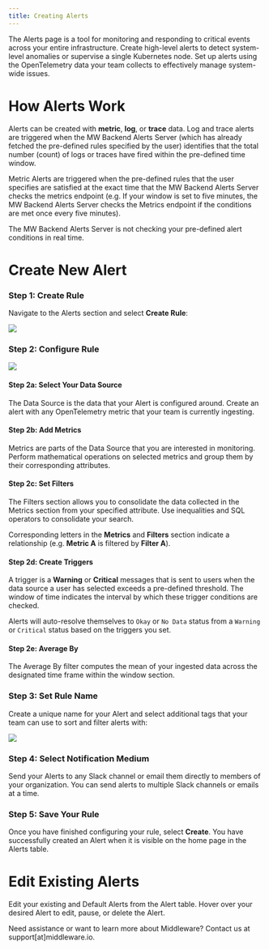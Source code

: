 ---
title: Creating Alerts
---

The Alerts page is a tool for monitoring and responding to critical events across your entire infrastructure. Create high-level alerts to detect system-level anomalies or supervise a single Kubernetes node. Set up alerts using the OpenTelemetry data your team collects to effectively manage system-wide issues.

# How Alerts Work

Alerts can be created with __metric__, __log__, or __trace__ data. Log and trace alerts are triggered when the MW Backend Alerts Server (which has already fetched the pre-defined rules specified by the user) identifies that the total number (count) of logs or traces have fired within the pre-defined time window. 

Metric Alerts are triggered when the pre-defined rules that the user specifies are satisfied at the exact time that the MW Backend Alerts Server checks the metrics endpoint (e.g. If your window is set to five minutes, the MW Backend Alerts Server checks the Metrics endpoint if the conditions are met once every five minutes).

<Warning> The MW Backend Alerts Server is not checking your pre-defined alert conditions in real time. </Warning>

# Create New Alert

### Step 1: Create Rule

Navigate to the Alerts section and select __Create Rule__:

![](https://lh7-us.googleusercontent.com/R-BlwAPkDb6LovlofANv8_v_vtRw-5lnwLimI2MJzXvYSD70G54bo1eHKmONmUT3l_9Tuj66duyaAE5JSsFAtisyVy7_4hX266HCeCFZQN5SDPseknjI9tr422a7DRYYSZil9Jf0J7mZytG1My45sLA)

### Step 2: Configure Rule

![](https://lh7-us.googleusercontent.com/RlyZPDQYpsVubHR_g3INFrISc9_qe-ulsc41uEWsVPl29tk6D_ISSpT77LeWTiOpeQQH7NZDDiucKWxGhHvm2hBy9mF1fOPYGWlU3PHDwui4sq6J1Rh8jhFwzDjozxkUI2XgIVJQxFtl-xHxBeNaBQo)

#### Step 2a: Select Your Data Source

The Data Source is the data that your Alert is configured around. Create an alert with any OpenTelemetry metric that your team is currently ingesting.

#### Step 2b: Add Metrics

Metrics are parts of the Data Source that you are interested in monitoring. Perform mathematical operations on selected metrics and group them by their corresponding attributes.

#### Step 2c: Set Filters

The Filters section allows you to consolidate the data collected in the Metrics section from your specified attribute. Use inequalities and SQL operators to consolidate your search.

<Note> Corresponding letters in the __Metrics__ and __Filters__ section indicate a relationship (e.g. __Metric A__ is filtered by __Filter A__).</Note>

#### Step 2d: Create Triggers

A trigger is a __Warning__ or __Critical__ messages that is sent to users when the data source a user has selected exceeds a pre-defined threshold. The window of time indicates the interval by which these trigger conditions are checked. 

<Note> Alerts will auto-resolve themselves to `Okay` or `No Data` status from a `Warning` or `Critical` status based on the triggers you set. </Note>

#### Step 2e: Average By

The Average By filter computes the mean of your ingested data across the designated time frame within the window section.

### Step 3: Set Rule Name

Create a unique name for your Alert and select additional tags that your team can use to sort and filter alerts with:

![](https://lh7-us.googleusercontent.com/z_ZddujDSUJCymOzmZ3v70zLAl2_p6L__-LozWtOdDNgmI7DaplHA9grVJT3m8z7eiHBVjeqZIwflKPRcv2XFxXlkEKHA3VUDM7E_k5IyqbLd8m2GUeCVnomOe5Dq3wWx505AcY80umK3MPzXUggsZQ)

### Step 4: Select Notification Medium

Send your Alerts to any Slack channel or email them directly to members of your organization. You can send alerts to multiple Slack channels or emails at a time.

### Step 5: Save Your Rule

Once you have finished configuring your rule, select __Create__. You have successfully created an Alert when it is visible on the home page in the Alerts table.

# Edit Existing Alerts

Edit your existing and Default Alerts from the Alert table. Hover over your desired Alert to edit, pause, or delete the Alert.

<Note> Need assistance or want to learn more about Middleware? Contact us at support[at]middleware.io. </Note>
